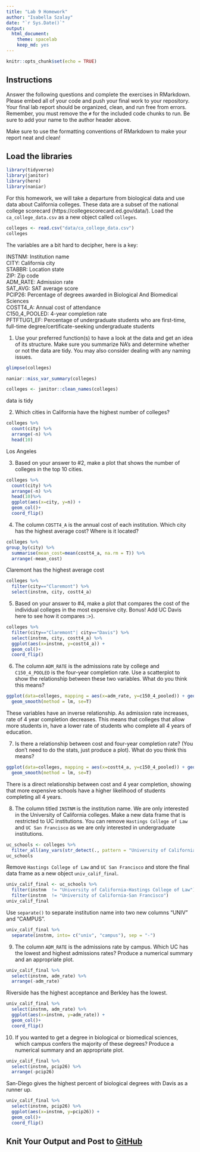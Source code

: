 ```yaml
---
title: "Lab 9 Homework"
author: "Isabella Szalay"
date: "`r Sys.Date()`"
output:
  html_document: 
    theme: spacelab
    keep_md: yes
---
```


```r
knitr::opts_chunk$set(echo = TRUE)
```

## Instructions
Answer the following questions and complete the exercises in RMarkdown. Please embed all of your code and push your final work to your repository. Your final lab report should be organized, clean, and run free from errors. Remember, you must remove the `#` for the included code chunks to run. Be sure to add your name to the author header above.  

Make sure to use the formatting conventions of RMarkdown to make your report neat and clean!  

## Load the libraries
```r
library(tidyverse)
library(janitor)
library(here)
library(naniar)
``` 

For this homework, we will take a departure from biological data and use data about California colleges. These data are a subset of the national college scorecard (https://collegescorecard.ed.gov/data/). Load the `ca_college_data.csv` as a new object called `colleges`.
```r
colleges <- read.csv("data/ca_college_data.csv")
colleges
```


The variables are a bit hard to decipher, here is a key:  

INSTNM: Institution name  
CITY: California city  
STABBR: Location state  
ZIP: Zip code  
ADM_RATE: Admission rate  
SAT_AVG: SAT average score  
PCIP26: Percentage of degrees awarded in Biological And Biomedical Sciences  
COSTT4_A: Annual cost of attendance  
C150_4_POOLED: 4-year completion rate  
PFTFTUG1_EF: Percentage of undergraduate students who are first-time, full-time degree/certificate-seeking undergraduate students  

1. Use your preferred function(s) to have a look at the data and get an idea of its structure. Make sure you summarize NA's and determine whether or not the data are tidy. You may also consider dealing with any naming issues.
```r
glimpse(colleges)
```

```r
naniar::miss_var_summary(colleges)
```

```r
colleges <- janitor::clean_names(colleges)
```

data is tidy

2. Which cities in California have the highest number of colleges?
```r
colleges %>%
  count(city) %>%
  arrange(-n) %>%
  head(10)

```
Los Angeles


3. Based on your answer to #2, make a plot that shows the number of colleges in the top 10 cities.
```r
colleges %>% 
  count(city) %>%
  arrange(-n) %>%
  head(10)%>%
  ggplot(aes(x=city, y=n)) +
  geom_col()+
  coord_flip()
```

4. The column `COSTT4_A` is the annual cost of each institution. Which city has the highest average cost? Where is it located?
```r
colleges %>% 
group_by(city) %>%
  summarise(mean_cost=mean(costt4_a, na.rm = T)) %>%
  arrange(-mean_cost)
```
Claremont has the highest average cost 


```r
colleges %>%
  filter(city=="Claremont") %>%
  select(instnm, city, costt4_a)
```

5. Based on your answer to #4, make a plot that compares the cost of the individual colleges in the most expensive city. Bonus! Add UC Davis here to see how it compares :>).
```r
colleges %>%
  filter(city=="Claremont"| city=="Davis") %>%
  select(instnm, city, costt4_a) %>%
  ggplot(aes(x=instnm, y=costt4_a)) +
  geom_col()+
  coord_flip()
```

6. The column `ADM_RATE` is the admissions rate by college and `C150_4_POOLED` is the four-year completion rate. Use a scatterplot to show the relationship between these two variables. What do you think this means?
```r
ggplot(data=colleges, mapping = aes(x=adm_rate, y=c150_4_pooled)) + geom_point() + 
  geom_smooth(method = lm, se=T)
```
These variables have an inverse relationship. As admission rate increases, rate of 4 year completion decreases. This means that colleges that allow more students in, have a lower rate of students who complete all 4 years of education.


7. Is there a relationship between cost and four-year completion rate? (You don't need to do the stats, just produce a plot). What do you think this means?
```r
ggplot(data=colleges, mapping = aes(x=costt4_a, y=c150_4_pooled)) + geom_point() + 
  geom_smooth(method = lm, se=T)
```
There is a direct relationship between cost and 4 year completion, showing that more expensive schools have a higher likelihood of students completing all 4 years.


8. The column titled `INSTNM` is the institution name. We are only interested in the University of California colleges. Make a new data frame that is restricted to UC institutions. You can remove `Hastings College of Law` and `UC San Francisco` as we are only interested in undergraduate institutions.
```r
uc_schools <- colleges %>% 
  filter_all(any_vars(str_detect(., pattern = "University of California"))) 
uc_schools
```

Remove `Hastings College of Law` and `UC San Francisco` and store the final data frame as a new object `univ_calif_final`.
```r
univ_calif_final <- uc_schools %>%
  filter(instnm  != "University of California-Hastings College of Law") %>%
  filter(instnm  != "University of California-San Francisco")
univ_calif_final
```


Use `separate()` to separate institution name into two new columns "UNIV" and "CAMPUS".
```r
univ_calif_final %>% 
  separate(instnm, into= c("univ", "campus"), sep = "-")
```



9. The column `ADM_RATE` is the admissions rate by campus. Which UC has the lowest and highest admissions rates? Produce a numerical summary and an appropriate plot.
```r
univ_calif_final %>%
  select(instnm, adm_rate) %>%
  arrange(-adm_rate)
```
Riverside has the highest acceptance and Berkley has the lowest.


```r
univ_calif_final %>%
  select(instnm, adm_rate) %>%
  ggplot(aes(x=instnm, y=adm_rate)) +
  geom_col()+
  coord_flip()
```

10. If you wanted to get a degree in biological or biomedical sciences, which campus confers the majority of these degrees? Produce a numerical summary and an appropriate plot.
```r
univ_calif_final %>%
  select(instnm, pcip26) %>%
  arrange(-pcip26)
```
San-Diego gives the highest percent of biological degrees with Davis as a runner up.


```r
univ_calif_final %>%
  select(instnm, pcip26) %>%
  ggplot(aes(x=instnm, y=pcip26)) +
  geom_col()+
  coord_flip()
```

## Knit Your Output and Post to [GitHub](https://github.com/FRS417-DataScienceBiologists)